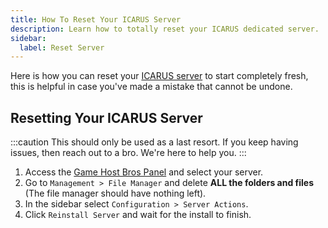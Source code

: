 ```yaml
---
title: How To Reset Your ICARUS Server
description: Learn how to totally reset your ICARUS dedicated server.
sidebar:
  label: Reset Server
---
```


Here is how you can reset your [ICARUS server](https://www.gamehostbros.com/icarus-server-hosting/) to start completely fresh, this is helpful in case you've made a mistake that cannot be undone.

## Resetting Your ICARUS Server

:::caution
This should only be used as a last resort. If you keep having issues, then reach out to a bro. We're here to help you.
:::

<Steps>

1. Access the [Game Host Bros Panel](https://panel.gamehostbros.com/) and select your server.
2. Go to `Management > File Manager` and delete **ALL the folders and files** (The file manager should have nothing left).
3. In the sidebar select `Configuration > Server Actions`.
4. Click `Reinstall Server` and wait for the install to finish.
</Steps>